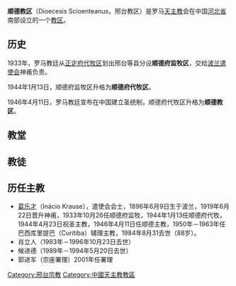 {{Infobox Roman Catholic diocese
|Roman Catholic Diocese of = 天主教顺德教区
|Latin name of diocese =  Dioecesis Scioenteanus
|image = 
|caption = 
|location = [[中国|中国]][[河北省|河北省]][[邢台市|邢台市]]
|territory = [[邢台市|邢台市]]
|population = 
|rite = 
|patron = 
|province = 河北
|established = 1933年
|cathedral = 
|co-cathedral =
|leadership = 主教
|website = http://www.ccxtd.cn/Index.htm
|pope = 
|metropolitan = 
|ordinary = （空位）
|coadjutor archbishop =
|coadjutor bishop =
|auxiliary =
|emeritus =
}}

'''顺德教区'''（Dioecesis Scioenteanus，邢台教区）是罗马[[天主教|天主教]]会在中国[[河北省|河北省]]南部设立的一个[[教区|教区]]。

== 历史 ==

1933年，罗马教廷从[[正定教区|正定府代牧区]]划出邢台等县分设'''顺德府监牧区'''，交给[[波兰|波兰]][[遣使会|遣使会]]神甫负责。

1944年1月13日，顺德府监牧区升格为'''顺德府代牧区'''。
 
1946年4月11日，罗马教廷宣布在中国建立圣统制，顺德府代牧区升格为'''顺德教区'''。

== 教堂 ==


== 教徒 ==


== 历任主教 ==
 
*[[葛乐才|葛乐才]]（Inácio Krause），遣使会会士，1896年6月9日生于波兰，1919年6月22日晋升神甫，1933年10月26任顺德府监牧，1944年1月13任顺德府代牧，1944年4月23日祝圣主教，1946年4月11日任顺德主教，1950年－1963年任巴西库里提巴（Curitiba）辅理主教，1984年8月31去世（88岁）。
*肖立人（1983年－1996年10月23日去世）
*候进德（1989年－1994年5月20日去世）
*郭进军（宗座署理）2001年任署理

{{中国天主教教区}}
[[Category:邢台宗教|Category:邢台宗教]]
[[Category:中國天主教教區|Category:中國天主教教區]]